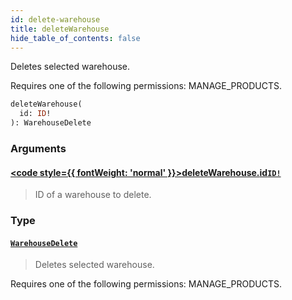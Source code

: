 ```yaml
---
id: delete-warehouse
title: deleteWarehouse
hide_table_of_contents: false
---
```








Deletes selected warehouse. 

Requires one of the following permissions: MANAGE_PRODUCTS.

```graphql
deleteWarehouse(
  id: ID!
): WarehouseDelete
```


### Arguments

#### [<code style={{ fontWeight: 'normal' }}>deleteWarehouse.<b>id</b></code>](#)<Bullet />[`ID!`](../../../developer/api-reference/scalars/id) <Badge class="secondary" text="non-null"/> <Badge class="secondary" text="scalar"/>
> ID of a warehouse to delete.
> 

### Type

#### [`WarehouseDelete`](../../../developer/api-reference/objects/warehouse-delete) <Badge class="secondary" text="object"/>
> Deletes selected warehouse. 

Requires one of the following permissions: MANAGE_PRODUCTS.
> 





